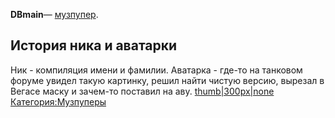 '''DBmain '''— [[Музпуперы|музпупер]].{{Инфобокс для пуперов
|image3=Photo.png
|title2=DBmain
|другие_ники=BENIZ2231, DB, DBalt
|сферы_творчества=RYTPMV
|год_начала=2014 год
|image4=
|имя_фамилия=Денис Боярчук
|ссылки=
*[https://www.youtube.com/DENISBUCZHACK YouTube]
*[https://www.youtube.com/channel/UCHBmx-PHTbZobErHbTbApHA Альт. канал]
*[https://vk.com/russkiypoopforever Страница ВК]
}}

==История ника и аватарки==
Ник - компиляция имени и фамилии. Аватарка - где-то на танковом форуме увидел такую картинку, решил найти чистую версию, вырезал в Вегасе маску и зачем-то поставил на аву.
[[Файл:YxJK32yQsYI.jpg|thumb|300px|none]]
[[Категория:Музпуперы]]